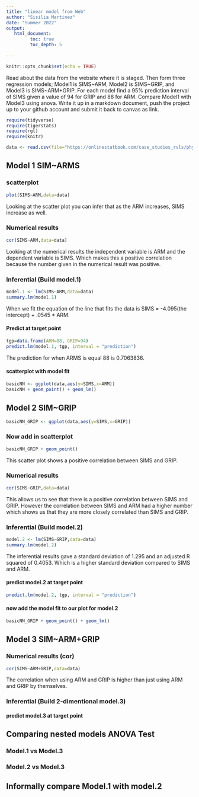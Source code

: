 ```yaml
---
title: "linear model from Web"
author: "Sisilia Martinez"
date: "Summer 2022"
output:
   html_document:
         toc: true
         toc_depth: 5
        
---
```


```r
knitr::opts_chunk$set(echo = TRUE)
```

Read about the data from the website where it is staged.  Then form three regression models; Model1 is SIMS~ARM, Model2 is SIMS~GRIP, and Model3 is SIMS~ARM+GRIP. For each model find a 95% prediction interval of SIMS given a value of 94  for GRIP and 88 for ARM. Compare Model1 with Model3 using anova. Write it up in a markdown document, push the project up to your github account and submit it back to canvas as link. 

 


```r
require(tidyverse)
require(tigerstats)
require(rgl)
require(knitr)

```

```r
data <- read.csv(file="https://onlinestatbook.com/case_studies_rvls/physical_strength/data.txt",sep="",header=TRUE)  

```

## Model 1 SIM~ARMS

### scatterplot

```r
plot(SIMS~ARM,data=data)
```

Looking at the scatter plot you can infer that as the ARM increases, SIMS increase as well.

### Numerical results

```r
cor(SIMS~ARM,data=data)
```

Looking at the numerical results the independent variable is ARM and the dependent variable is SIMS. Which makes this a positive correlation because the number given in the numerical result was positive. 

### Inferential  (Build model.1)

```r
model.1 <- lm(SIMS~ARM,data=data)
summary.lm(model.1)
```

When we fit the equation of the line that fits the data is SIMS = -4.095(the intercept) + .0545 * ARM.

#### Predict at target point

```r
tgp=data.frame(ARM=88, GRIP=94)
predict.lm(model.1, tgp, interval = "prediction")
```

The prediction for when ARMS is equal 88 is 0.7063836.

#### scatterplot with model fit
  
```r
basicNN <- ggplot(data,aes(y=SIMS,x=ARM))
basicNN + geom_point() + geom_lm()
```

## Model 2 SIM~GRIP

```r
basicNN_GRIP <- ggplot(data,aes(y=SIMS,x=GRIP))
```

### Now add in scatterplot

```r
basicNN_GRIP + geom_point()
```

This scatter plot shows a positive correlation between SIMS and GRIP.

### Numerical results 

```r
cor(SIMS~GRIP,data=data)
```

This allows us to see that there is a positive correlation between SIMS and GRIP. However the correlation between SIMS and ARM had a higher number which shows us that they are more closely correlated than SIMS and GRIP.

### Inferential  (Build model.2)
 
```r
model.2 <- lm(SIMS~GRIP,data=data)
summary.lm(model.2)
```
 
The inferential results gave a standard deviation of 1.295 and an adjusted R squared of 0.4053. Which is a higher standard deviation compared to SIMS and ARM.

#### predict model.2 at target point

```r
predict.lm(model.2, tgp, interval = "prediction")
```

#### now add the model fit to our plot for model.2
  
```r
basicNN_GRIP + geom_point() + geom_lm()
```


## Model 3 SIM~ARM+GRIP

### Numerical results (cor)

```r
cor(SIMS~ARM+GRIP,data=data)
```
  
The correlation when using ARM and GRIP is higher than just using ARM and GRIP by themselves. 
  
### Inferential  (Build 2-dimentional model.3)

#### predict model.3 at target point
  

## Comparing nested models ANOVA Test

### Model.1 vs Model.3
### Model.2 vs Model.3

## Informally compare Model.1 with model.2

